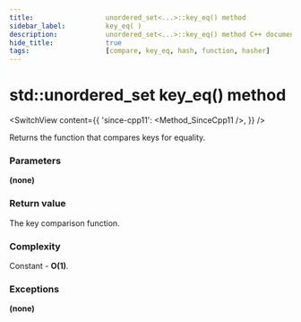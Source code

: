 ```yaml
---
title:					unordered_set<...>::key_eq() method
sidebar_label:			key_eq( )
description:			unordered_set<...>::key_eq() method C++ documentation
hide_title:				true
tags:					[compare, key_eq, hash, function, hasher]
---
```



<!----------------- Codes ---------------------->

<!-- key_eq() -->

# std::unordered_set key_eq() method

<SwitchView content={{
    'since-cpp11': <Method_SinceCpp11 />,
    }} />

Returns the function that compares keys for equality.

### Parameters

**(none)**

### Return value

The key comparison function.

### Complexity

Constant - **O(1)**.

### Exceptions

**(none)**

